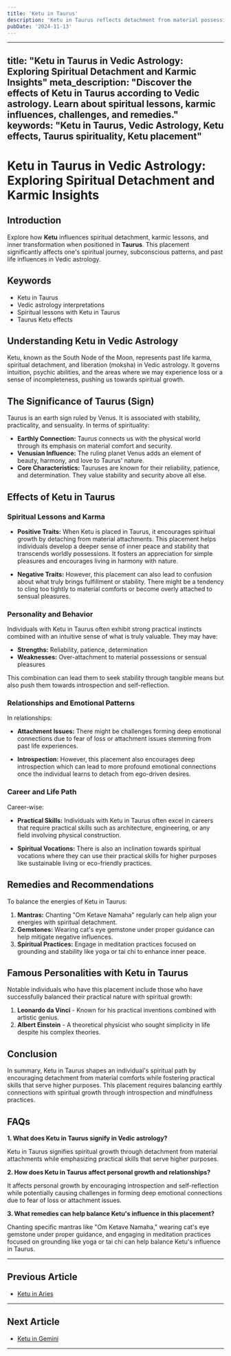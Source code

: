 ```yaml
---
title: 'Ketu in Taurus'
description: 'Ketu in Taurus reflects detachment from material possessions. Individuals may find that despite efforts, material gains feel unfulfilling, pushing them towards spiritual values over materialism.'
pubDate: '2024-11-13'
---
```


---
title: "Ketu in Taurus in Vedic Astrology: Exploring Spiritual Detachment and Karmic Insights"
meta_description: "Discover the effects of Ketu in Taurus according to Vedic astrology. Learn about spiritual lessons, karmic influences, challenges, and remedies."
keywords: "Ketu in Taurus, Vedic Astrology, Ketu effects, Taurus spirituality, Ketu placement"
---

# Ketu in Taurus in Vedic Astrology: Exploring Spiritual Detachment and Karmic Insights

## Introduction

Explore how **Ketu** influences spiritual detachment, karmic lessons, and inner transformation when positioned in **Taurus**. This placement significantly affects one's spiritual journey, subconscious patterns, and past life influences in Vedic astrology.

## Keywords

- Ketu in Taurus
- Vedic astrology interpretations
- Spiritual lessons with Ketu in Taurus
- Taurus Ketu effects

## Understanding Ketu in Vedic Astrology

Ketu, known as the South Node of the Moon, represents past life karma, spiritual detachment, and liberation (moksha) in Vedic astrology. It governs intuition, psychic abilities, and the areas where we may experience loss or a sense of incompleteness, pushing us towards spiritual growth.

## The Significance of Taurus (Sign)

Taurus is an earth sign ruled by Venus. It is associated with stability, practicality, and sensuality. In terms of spirituality:

- **Earthly Connection:** Taurus connects us with the physical world through its emphasis on material comfort and security.
- **Venusian Influence:** The ruling planet Venus adds an element of beauty, harmony, and love to Taurus' nature.
- **Core Characteristics:** Tauruses are known for their reliability, patience, and determination. They value stability and security above all else.

## Effects of Ketu in Taurus

### Spiritual Lessons and Karma

- **Positive Traits:** When Ketu is placed in Taurus, it encourages spiritual growth by detaching from material attachments. This placement helps individuals develop a deeper sense of inner peace and stability that transcends worldly possessions. It fosters an appreciation for simple pleasures and encourages living in harmony with nature.
  
- **Negative Traits:** However, this placement can also lead to confusion about what truly brings fulfillment or stability. There might be a tendency to cling too tightly to material comforts or become overly attached to sensual pleasures.

### Personality and Behavior

Individuals with Ketu in Taurus often exhibit strong practical instincts combined with an intuitive sense of what is truly valuable. They may have:

- **Strengths:** Reliability, patience, determination
- **Weaknesses:** Over-attachment to material possessions or sensual pleasures

This combination can lead them to seek stability through tangible means but also push them towards introspection and self-reflection.

### Relationships and Emotional Patterns

In relationships:

- **Attachment Issues:** There might be challenges forming deep emotional connections due to fear of loss or attachment issues stemming from past life experiences.
  
- **Introspection:** However, this placement also encourages deep introspection which can lead to more profound emotional connections once the individual learns to detach from ego-driven desires.

### Career and Life Path

Career-wise:

- **Practical Skills:** Individuals with Ketu in Taurus often excel in careers that require practical skills such as architecture, engineering, or any field involving physical construction.
  
- **Spiritual Vocations:** There is also an inclination towards spiritual vocations where they can use their practical skills for higher purposes like sustainable living or eco-friendly practices.

## Remedies and Recommendations

To balance the energies of Ketu in Taurus:

1. **Mantras:** Chanting "Om Ketave Namaha" regularly can help align your energies with spiritual detachment.
2. **Gemstones:** Wearing cat's eye gemstone under proper guidance can help mitigate negative influences.
3. **Spiritual Practices:** Engage in meditation practices focused on grounding and stability like yoga or tai chi to enhance inner peace.

## Famous Personalities with Ketu in Taurus

Notable individuals who have this placement include those who have successfully balanced their practical nature with spiritual growth:

1. **Leonardo da Vinci** - Known for his practical inventions combined with artistic genius.
2. **Albert Einstein** - A theoretical physicist who sought simplicity in life despite his complex theories.

## Conclusion

In summary, Ketu in Taurus shapes an individual's spiritual path by encouraging detachment from material comforts while fostering practical skills that serve higher purposes. This placement requires balancing earthly connections with spiritual growth through introspection and mindfulness practices.

## FAQs

**1. What does Ketu in Taurus signify in Vedic astrology?**

Ketu in Taurus signifies spiritual growth through detachment from material attachments while emphasizing practical skills that serve higher purposes.

**2. How does Ketu in Taurus affect personal growth and relationships?**

It affects personal growth by encouraging introspection and self-reflection while potentially causing challenges in forming deep emotional connections due to fear of loss or attachment issues.

**3. What remedies can help balance Ketu's influence in this placement?**

Chanting specific mantras like "Om Ketave Namaha," wearing cat's eye gemstone under proper guidance, and engaging in meditation practices focused on grounding like yoga or tai chi can help balance Ketu's influence in Taurus.

---

## Previous Article
- [Ketu in Aries](/blogs-md/0809_Ketu_in_Rashi/080901_Ketu_in_Aries.mdx)

---

## Next Article
- [Ketu in Gemini](/blogs-md/0809_Ketu_in_Rashi/080903_Ketu_in_Gemini.mdx)

---
